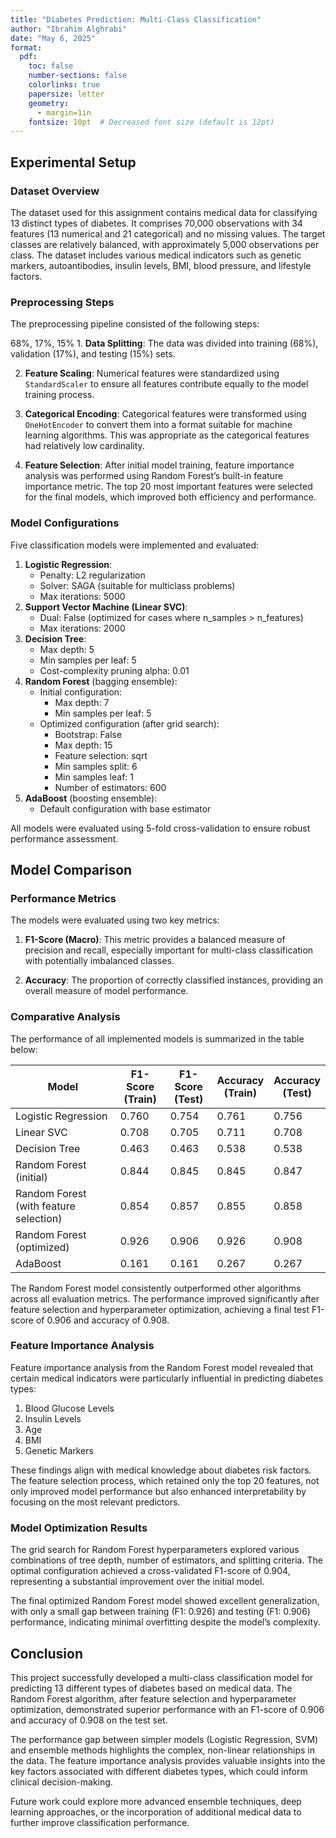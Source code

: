 ```yaml
---
title: "Diabetes Prediction: Multi-Class Classification"
author: "Ibrahim Alghrabi"
date: "May 6, 2025"
format: 
  pdf:
    toc: false
    number-sections: false
    colorlinks: true
    papersize: letter
    geometry:
      - margin=1in
    fontsize: 10pt  # Decreased font size (default is 12pt)
---
```


## Experimental Setup

### Dataset Overview
The dataset used for this assignment contains medical data for classifying 13 distinct types of diabetes. It comprises 70,000 observations with 34 features (13 numerical and 21 categorical) and no missing values. The target classes are relatively balanced, with approximately 5,000 observations per class. The dataset includes various medical indicators such as genetic markers, autoantibodies, insulin levels, BMI, blood pressure, and lifestyle factors.

### Preprocessing Steps
The preprocessing pipeline consisted of the following steps:

 68%, 17%, 15%
1. **Data Splitting**: The data was divided into training (68%), validation (17%), and testing (15%) sets.

2. **Feature Scaling**: Numerical features were standardized using `StandardScaler` to ensure all features contribute equally to the model training process.

3. **Categorical Encoding**: Categorical features were transformed using `OneHotEncoder` to convert them into a format suitable for machine learning algorithms. This was appropriate as the categorical features had relatively low cardinality.

4. **Feature Selection**: After initial model training, feature importance analysis was performed using Random Forest's built-in feature importance metric. The top 20 most important features were selected for the final models, which improved both efficiency and performance.

### Model Configurations
Five classification models were implemented and evaluated:

1. **Logistic Regression**:
   - Penalty: L2 regularization
   - Solver: SAGA (suitable for multiclass problems)
   - Max iterations: 5000

2. **Support Vector Machine (Linear SVC)**:
   - Dual: False (optimized for cases where n_samples > n_features)
   - Max iterations: 2000

3. **Decision Tree**:
   - Max depth: 5
   - Min samples per leaf: 5
   - Cost-complexity pruning alpha: 0.01

4. **Random Forest** (bagging ensemble):
   - Initial configuration:
     - Max depth: 7
     - Min samples per leaf: 5
   - Optimized configuration (after grid search):
     - Bootstrap: False
     - Max depth: 15
     - Feature selection: sqrt
     - Min samples split: 6
     - Min samples leaf: 1
     - Number of estimators: 600

5. **AdaBoost** (boosting ensemble):
   - Default configuration with base estimator

All models were evaluated using 5-fold cross-validation to ensure robust performance assessment.

## Model Comparison

### Performance Metrics
The models were evaluated using two key metrics:

1. **F1-Score (Macro)**: This metric provides a balanced measure of precision and recall, especially important for multi-class classification with potentially imbalanced classes.

2. **Accuracy**: The proportion of correctly classified instances, providing an overall measure of model performance.

### Comparative Analysis

The performance of all implemented models is summarized in the table below:

| Model                               | F1-Score (Train) | F1-Score (Test) | Accuracy (Train) | Accuracy (Test) |
|-------------------------------------|------------------|-----------------|------------------|-----------------|
| Logistic Regression                 | 0.760            | 0.754           | 0.761            | 0.756           |
| Linear SVC                          | 0.708            | 0.705           | 0.711            | 0.708           |
| Decision Tree                       | 0.463            | 0.463           | 0.538            | 0.538           |
| Random Forest (initial)             | 0.844            | 0.845           | 0.845            | 0.847           |
| Random Forest (with feature selection) | 0.854         | 0.857           | 0.855            | 0.858           |
| Random Forest (optimized)           | 0.926            | 0.906           | 0.926            | 0.908           |
| AdaBoost                            | 0.161            | 0.161           | 0.267            | 0.267           |


The Random Forest model consistently outperformed other algorithms across all evaluation metrics. The performance improved significantly after feature selection and hyperparameter optimization, achieving a final test F1-score of 0.906 and accuracy of 0.908.

### Feature Importance Analysis

Feature importance analysis from the Random Forest model revealed that certain medical indicators were particularly influential in predicting diabetes types:

1. Blood Glucose Levels
2. Insulin Levels
3. Age
4. BMI
5. Genetic Markers

These findings align with medical knowledge about diabetes risk factors. The feature selection process, which retained only the top 20 features, not only improved model performance but also enhanced interpretability by focusing on the most relevant predictors.

### Model Optimization Results

The grid search for Random Forest hyperparameters explored various combinations of tree depth, number of estimators, and splitting criteria. The optimal configuration achieved a cross-validated F1-score of 0.904, representing a substantial improvement over the initial model.

The final optimized Random Forest model showed excellent generalization, with only a small gap between training (F1: 0.926) and testing (F1: 0.906) performance, indicating minimal overfitting despite the model's complexity.

## Conclusion

This project successfully developed a multi-class classification model for predicting 13 different types of diabetes based on medical data. The Random Forest algorithm, after feature selection and hyperparameter optimization, demonstrated superior performance with an F1-score of 0.906 and accuracy of 0.908 on the test set.

The performance gap between simpler models (Logistic Regression, SVM) and ensemble methods highlights the complex, non-linear relationships in the data. The feature importance analysis provides valuable insights into the key factors associated with different diabetes types, which could inform clinical decision-making.

Future work could explore more advanced ensemble techniques, deep learning approaches, or the incorporation of additional medical data to further improve classification performance.

